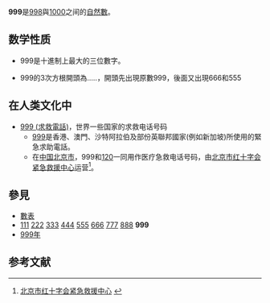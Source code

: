 {{Otheruses|999 (消歧义)}}
{{noteTA|G1=Math}}
{{整数
| other list = {{Numbers digits|digit=10}}{{Numbers digits|digit=100}}{{Numbers digits|digit=1000}}
| 罗馬数字 = CMXCIX
| 二进制 = 1111100111
| 十六进制 = 3E7
}}
'''999'''是[[998|998]]與[[1000|1000]]之间的[[自然數|自然數]]。

== 数学性质 ==
* 999是十進制上最大的三位數字。
{{數字性質|use math=yes}}
* 999的3次方根開頭為{{Root|999|3}}.....，開頭先出現原數999，後面又出現666和555
== 在人类文化中 ==
{{see also|999 (消歧义)}}
* [[999_(求救電話)|999 (求救電話)]]，世界一些国家的求救电话号码
** [[999_(緊急電話號碼)|999]]是香港、澳門、沙特阿拉伯及部份英聯邦國家(例如新加坡)所使用的緊急求助電話。
** 在[[中华人民共和国|中国]][[北京市|北京市]]，999和[[120_(紧急电话号码)|120]]一同用作医疗急救电话号码，由[[北京市红十字会紧急救援中心|北京市红十字会紧急救援中心]]运营<ref>{{zh-cn}}[http://www.beijing999.com.cn/ 北京市红十字会紧急救援中心] {{Wayback|url=http://www.beijing999.com.cn/ |date=20090211124027 }}</ref>。

==參見==
*[[數表|數表]]
*[[111|111]] [[222|222]] [[333|333]] [[444|444]] [[555|555]] [[666|666]] [[777|777]] [[888|888]] '''999'''
*[[999年|999年]]

== 参考文献 ==
{{Reflist}}

{{Num-stub}}
